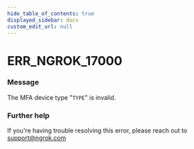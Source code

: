 ```yaml
---
hide_table_of_contents: true
displayed_sidebar: docs
custom_edit_url: null
---
```



# ERR_NGROK_17000

### Message
The MFA device type "`TYPE`" is invalid.

### Further help
If you're having trouble resolving this error, please reach out to [support@ngrok.com](mailto:support@ngrok.com?subject=Help%20with%20ERR_NGROK_17000)


<ErrorDetails error='err_ngrok_17000' />
